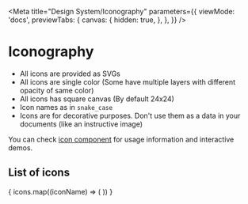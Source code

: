 
<Meta
  title="Design System/Iconography"
  parameters={{
    viewMode: 'docs',
    previewTabs: {
      canvas: {
        hidden: true,
      },
    },
  }}
/>

# Iconography

* All icons are provided as SVGs
* All icons are single color (Some have multiple layers with different opacity of same color)
* All icons has square canvas (By default 24x24)
* Icon names as in `snake_case`
* Icons are for decorative purposes. Don't use them as a data in your documents (like an instructive image)

You can check [icon component](/docs/components-icon--single-icon) for usage information and interactive demos.

## List of icons

<IconGallery>
  {
    icons.map((iconName) => (
      <IconItem key={iconName} name={iconName}>
        <bl-icon name={iconName}></bl-icon>
      </IconItem>
    ))
  }
</IconGallery>
